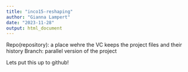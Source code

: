 ```yaml
---
title: "inco15-reshaping"
author: "Gianna Lampert"
date: "2023-11-28"
output: html_document
---
```

Repo(repository): a place wehre the VC keeps the project files and their history
Branch: parallel version of the project 

Lets put this up to github!

